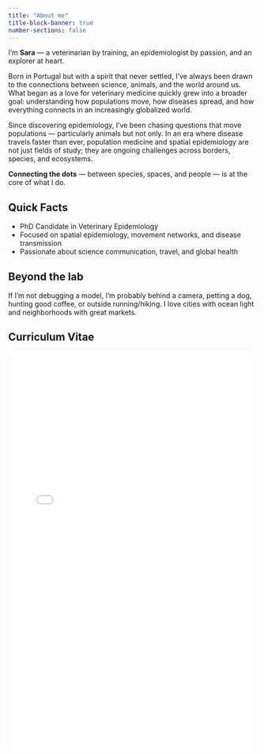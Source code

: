 ```yaml
---
title: "About me"
title-block-banner: true
number-sections: false
---
```


I’m **Sara** — a veterinarian by training, an epidemiologist by passion, and an explorer at heart.

Born in Portugal but with a spirit that never settled, I’ve always been drawn to the connections between science, animals, and the world around us. What began as a love for veterinary medicine quickly grew into a broader goal: understanding how populations move, how diseases spread, and how everything connects in an increasingly globalized world.

Since discovering epidemiology, I’ve been chasing questions that move populations — particularly animals but not only. In an era where disease travels faster than ever, population medicine and spatial epidemiology are not just fields of study; they are ongoing challenges across borders, species, and ecosystems.

**Connecting the dots** — between species, spaces, and people — is at the core of what I do.

## Quick Facts

-   PhD Candidate in Veterinary Epidemiology
-   Focused on spatial epidemiology, movement networks, and disease transmission
-   Passionate about science communication, travel, and global health

## Beyond the lab

If I’m not debugging a model, I’m probably behind a camera, petting a dog, hunting good coffee, or outside running/hiking. I love cities with ocean light and neighborhoods with great markets.

## Curriculum Vitae

<iframe src="files/SequeiraS_CV.pdf" width="100%" height="800px" style="border: none;">

</iframe>
